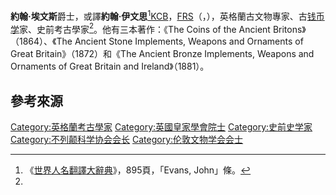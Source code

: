 {{Infobox Scientist
|name              = 伊文思爵士<br />Sir John Evans
|box_width         =
|image             =Sir John Evans.jpg
|image_size       =200px
|caption           = 
|birth_date        = 1823年11月17日
|birth_place       = {{UK}}[[白金漢郡|白金漢郡]]{{link-en|伯恩漢姆|Burnham, Buckinghamshire}}
|death_date        = {{death date and age|1908|5|31|1823|11|17}}
|death_place       = {{UK}}[[赫特福德郡|赫特福德郡]][[伯克姆斯特德|伯克姆斯特德]]
|residence  = 
|citizenship = 
|nationality       = 英格蘭
|ethnicity         = 
|field             = [[考古學|考古學]]
|work_institutions = 
|alma_mater        = 
|doctoral_advisor  = 
|doctoral_students = 
|known_for         = 
|author_abbrev_bot =|author_abbrev_zoo = 
|influences        = 
|influenced        = [[亞瑟·埃文斯|亞瑟·埃文斯]]
|prizes            = 
|religion = 
|footnotes = 
|signature         =
}}
'''約翰·埃文斯'''爵士，或譯'''約翰·伊文思'''<ref name=ji>《[[世界人名翻譯大辭典|世界人名翻譯大辭典]]》，895頁，「Evans, John」條。</ref>[[巴斯勳章|KCB]]，[[皇家學會院士|FRS]]（{{lang-en|Sir '''John Evans'''}}，{{bd|1823年|11月17日|1908年|5月31日|catIdx=Evans, Sir John}}），英格蘭古文物專家、古[[钱币学|钱币学]]家、史前考古學家<ref name=ji/>。他有三本著作：《The Coins of the Ancient Britons》（1864）、《The Ancient Stone Implements, Weapons and Ornaments of Great Britain》（1872）和《The Ancient Bronze Implements, Weapons and Ornaments of Great Britain and Ireland》（1881）。

== 參考來源 ==
{{reflist}}

{{Authority control}}
{{DEFAULTSORT:Evans, Sir John}}

[[Category:英格蘭考古學家|Category:英格蘭考古學家]]
[[Category:英國皇家學會院士|Category:英國皇家學會院士]]
[[Category:史前史学家|Category:史前史学家]]
[[Category:不列颠科学协会会长|Category:不列颠科学协会会长]]
[[Category:伦敦文物学会会士|Category:伦敦文物学会会士]]